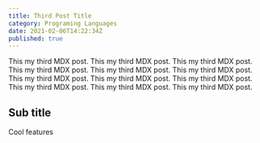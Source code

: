 ```yaml
---
title: Third Post Title
category: Programing Languages
date: 2021-02-06T14:22:34Z
published: true
---
```


This my third MDX post. This my third MDX post. This my third MDX post. This my third MDX post. This my third MDX post. This my third MDX post.
This my third MDX post. This my third MDX post. This my third MDX post. This my third MDX post. This my third MDX post. This my third MDX post.

## Sub title

Cool features
